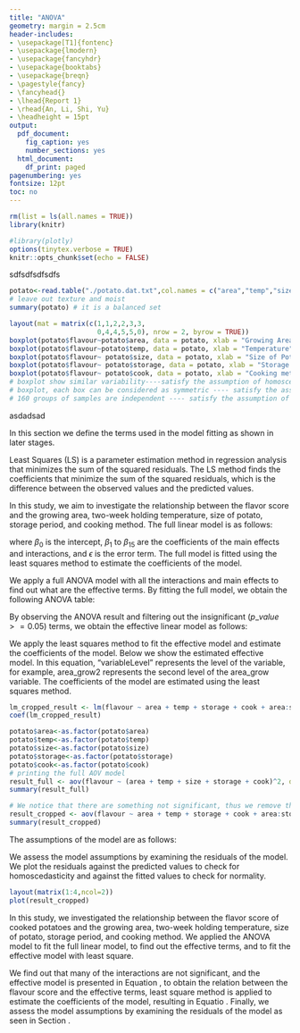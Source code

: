 ```yaml
---
title: "ANOVA"
geometry: margin = 2.5cm
header-includes:
- \usepackage[T1]{fontenc}
- \usepackage{lmodern}
- \usepackage{fancyhdr}
- \usepackage{booktabs}
- \usepackage{breqn}
- \pagestyle{fancy}
- \fancyhead{}
- \lhead{Report 1}
- \rhead{An, Li, Shi, Yu}
- \headheight = 15pt
output: 
  pdf_document:
    fig_caption: yes
    number_sections: yes
  html_document:
    df_print: paged
pagenumbering: yes
fontsize: 12pt
toc: no
---
```



```r
rm(list = ls(all.names = TRUE))
library(knitr)

#library(plotly)
options(tinytex.verbose = TRUE)
knitr::opts_chunk$set(echo = FALSE)
```


\section{Introduction}

sdfsdfsdfsdfs



\section{Exploratory Data Analysis}

```r
potato<-read.table("./potato.dat.txt",col.names = c("area","temp","size","storage","cook", "texture", "flavour", "moist"))
# leave out texture and moist
summary(potato) # it is a balanced set
```

```r
layout(mat = matrix(c(1,1,2,2,3,3,
                      0,4,4,5,5,0), nrow = 2, byrow = TRUE))
boxplot(potato$flavour~potato$area, data = potato, xlab = "Growing Area", ylab = "Flavor score")
boxplot(potato$flavour~potato$temp, data = potato, xlab = "Temperature", ylab = "Flavor score")
boxplot(potato$flavour~ potato$size, data = potato, xlab = "Size of Potato", ylab = "Flavor score")
boxplot(potato$flavour~ potato$storage, data = potato, xlab = "Storage method", ylab = "Flavor score")
boxplot(potato$flavour~ potato$cook, data = potato, xlab = "Cooking method", ylab = "Flavor score")
# boxplot show similar variability----satisfy the assumption of homoscedasticity
# boxplot, each box can be considered as symmetric ---- satisfy the assumption of normality
# 160 groups of samples are independent ---- satisfy the assumption of independence

```

asdadsad



\section{Model Fitting}
\subsection{Definition of Terms}
In this section we define the terms used in the model fitting as shown in later stages.

\begin{table}[ht]
\centering
\label{table:terms}
\begin{tabular}{lc}
\toprule
Term & Explanation \\
\midrule
area\_grow & Growing area of potato \\
temp & Two week holding temperature \\
size\_potato & Size of potato \\
storage\_period & Storage period of potato \\
cooking\_method & Cooking method of potato \\
flavour & Flavour score of the cooked potato \\
\bottomrule
\end{tabular}
\caption{Term explanation of the Model}
\end{table}



\subsection{Least Squares and the Full Linear Model}
Least Squares (LS) is a parameter estimation method in regression analysis that minimizes the sum of the squared residuals. The LS method finds the coefficients that minimize the sum of the squared residuals, which is the difference between the observed values and the predicted values.

In this study, we aim to investigate the relationship between the flavor score and the growing area, two-week holding temperature, size of potato, storage period, and cooking method. The full linear model is as follows:
\begin {dmath}
\text{flavour} = \beta_0 + \beta_1\text{area\_grow} + \beta_2\text{temp} + \beta_3\text{size\_potato} + \beta_4\text{storage\_period} + \beta_5\text{cooking\_method} + \beta_{6}\text{area\_grow} \times \text{temp} + \beta_{7}\text{area\_grow} \times \text{size\_potato} + \beta_{8}\text{area\_grow} \times \text{storage\_period} + \beta_{9}\text{area\_grow} \times \text{cooking\_method} + \beta_{10}\text{temp} \times \text{size\_potato} + \beta_{11}\text{temp} \times \text{storage\_period} + \beta_{12}\text{temp} \times \text{cooking\_method} + \beta_{13}\text{size\_potato} \times \text{storage\_period} + \beta_{14}\text{size\_potato} \times \text{cooking\_method} + \beta_{15}\text{storage\_period} \times \text{cooking\_method} + \epsilon
\end{dmath}

where $\beta_0$ is the intercept, $\beta_1$ to $\beta_{15}$ are the coefficients of the main effects and interactions, and $\epsilon$ is the error term. The full model is fitted using the least squares method to estimate the coefficients of the model.

\subsection{Selecting the Effective Linear Model}
We apply a full ANOVA model with all the interactions and main effects to find out what are the effective terms. By fitting the full model, we obtain the following ANOVA table:


\begin{table}[ht]
\centering

\label{tab:anova_results}
\begin{tabular}{lcccccc}
\toprule
Source & Df & Sum Sq & Mean Sq & F value & Pr(>F) \\
\midrule
area_grow          & 1 & 0.529 & 0.5290 & 16.289 & 9.93e-05 *** \\
temp          & 1 & 1.089 & 1.0890 & 33.533 & 6.40e-08 *** \\
size_potato          & 1 & 0.000 & 0.0002 & 0.008  & 0.9302      \\
storage_period       & 3 & 2.024 & 0.6747 & 20.777 & 8.60e-11 *** \\
cooking_method          & 4 & 1.344 & 0.3359 & 10.342 & 3.57e-07 *** \\
area_grow:temp     & 1 & 0.020 & 0.0202 & 0.624  & 0.4314      \\
area_grow:size_potato     & 1 & 0.049 & 0.0490 & 1.509  & 0.2219      \\
area_grow:storage_period  & 3 & 0.287 & 0.0955 & 2.941  & 0.0362 *    \\
area_grow:cooking_method     & 4 & 0.166 & 0.0415 & 1.278  & 0.2829      \\
temp:size_potato     & 1 & 0.016 & 0.0160 & 0.493  & 0.4842      \\
temp:storage_period  & 3 & 0.937 & 0.3122 & 9.612  & 1.05e-05 *** \\
temp:cooking_method     & 4 & 0.123 & 0.0309 & 0.951  & 0.4376      \\
size_potato:storage_period  & 3 & 0.943 & 0.3144 & 9.682  & 9.72e-06 *** \\
size_potato:cooking_method     & 4 & 0.076 & 0.0190 & 0.585  & 0.6741      \\
storage_period:cooking_method  & 12& 1.447 & 0.1206 & 3.713  & 9.90e-05 *** \\
Residuals     & 113& 3.670& 0.0325 &        &             \\
\bottomrule
\end{tabular}
\caption{ANOVA Results on the Full Model}
\end{table}


By observing the ANOVA result and filtering out the insignificant ($p\_value >= 0.05$) terms, we obtain the effective linear model as follows:
\begin{dmath}
\text{flavour} =\beta_0 + \beta_1\text{area\_grow} + \beta_2\text{temp} + \beta_3\text{storage\_period} + \beta_4\text{cooking\_method} + \beta_5(\text{area\_grow} \times \text{storage\_period}) + \beta_6(\text{temp} \times \text{storage\_period}) + \beta_7(\text{size\_potato} \times \text{storage\_period}) + \beta_8(\text{storage\_period} \times \text{cooking\_method}) + \epsilon
\label{eq:effective_model}
\end{dmath}

\subsection{Fitting the Effective Model}
We apply the least squares method to fit the effective model and estimate the coefficients of the model. Below we show the estimated effective model.
\begin{dmath}
\hat{\text{flavour}} = 2.97 + 0.06 \times \text{area\_grow2} - 0.42 \times \text{temp2} - 0.058 \times \text{storage\_period2} - 0.20 \times \text{storage\_period3} 
 + 0.21 \times \text{storage\_period4} - 0.24 \times \text{cooking\_method2} - 0.013 \times \text{cooking\_method3} + 0 \times \text{cooking\_method4} 
 - 0.21 \times \text{cooking\_method5} - 0.05 \times \text{area\_grow2:storage\_period2} + 0.11 \times \text{area\_grow2:storage\_period3} + 0.17 \times \text{area\_grow2:storage\_period4} 
 + 0.29 \times \text{temp2:storage\_period2} + 0.33 \times \text{temp2:storage\_period3} + 0.41 \times \text{temp2:storage\_period4} 
 + 0.04 \times \text{storage\_period1:size\_potato2} - 0.01 \times \text{storage\_period2:size\_potato2} + 0.21 \times \text{storage\_period3:size\_potato2} 
 - 0.23 \times \text{storage\_period4:size\_potato2} + 0.31 \times \text{storage\_period2:cooking\_method2} + 0.20 \times \text{storage\_period3:cooking\_method2} 
 - 0.088 \times \text{storage\_period4:cooking\_method2} + 0.21 \times \text{storage\_period2:cooking\_method3} + 0.14 \times \text{storage\_period3:cooking\_method3} 
 - 0.18 \times \text{storage\_period4:cooking\_method3} + 0.18 \times \text{storage\_period2:cooking\_method4} + 0.14 \times \text{storage\_period3:cooking\_method4} 
 + 0.088 \times \text{storage\_period4:cooking\_method4} + 0.21 \times \text{storage\_period2:cooking\_method5} + 0.39 \times \text{storage\_period3:cooking\_method5} 
 - 0.28 \times \text{storage\_period4:cooking\_method5}
\label{eq:result_model}
\end{dmath}
In this equation, "variableLevel" represents the level of the variable, for example, area\_grow2 represents the second level of the area\_grow variable. The coefficients of the model are estimated using the least squares method.

```r
lm_cropped_result <- lm(flavour ~ area + temp + storage + cook + area:storage + temp:storage + size:storage + storage:cook, data=potato)
coef(lm_cropped_result)
```



```r
potato$area<-as.factor(potato$area)
potato$temp<-as.factor(potato$temp)
potato$size<-as.factor(potato$size)
potato$storage<-as.factor(potato$storage)
potato$cook<-as.factor(potato$cook)
# printing the full AOV model
result_full <- aov(flavour ~ (area + temp + size + storage + cook)^2, data=potato)
summary(result_full)
```

```r
# We notice that there are something not significant, thus we remove them
result_cropped <- aov(flavour ~ area + temp + storage + cook + area:storage + temp:storage + size:storage + storage:cook, data=potato)
summary(result_cropped)
```

\section{Model Assessment}
\subsection {Model Assumptions}
The assumptions of the model are as follows:
\begin{enumerate}
    \item The errors have mean 0: $E(\epsilon_i) = 0$.
    
    \item Errors are homoscedastic (constant variance): $\text{Var}(\epsilon_i) = \sigma^2$, for all $i$.
    
    \item Errors are uncorrelated: $\text{Cov}(\epsilon_i, \epsilon_j) = 0$, for all $i \neq j$.
    
    \item Errors are normally distributed: $\epsilon_i \sim N(0, \sigma^2)$.
\end{enumerate}

\subsection{Graphical Assessment}
\label{assessment}
We assess the model assumptions by examining the residuals of the model. We plot the residuals against the predicted values to check for homoscedasticity and against the fitted values to check for normality.


```r
layout(matrix(1:4,ncol=2))
plot(result_cropped)
```



\section{Conclusions}

In this study, we investigated the relationship between the flavor score of cooked potatoes and the growing area, two-week holding temperature, size of potato, storage period, and cooking method. We applied the ANOVA model to fit the full linear model, to find out the effective terms, and to fit the effective model with least square.

We find out that many of the interactions are not significant, and the effective model is presented in Equation \ref{eq:effective_model}, to obtain the relation between the flavour score and the effective terms, least square method is applied to estimate the coefficients of the model, resulting in Equatio \ref{eq:result_model}. Finally, we assess the model assumptions by examining the residuals of the model as seen in Section \ref{assessment}.

